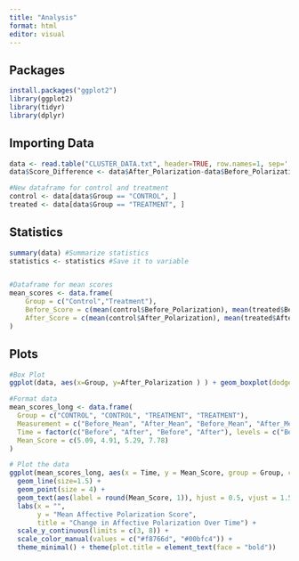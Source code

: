 ```yaml
---
title: "Analysis"
format: html
editor: visual
---
```


## Packages

```r
install.packages("ggplot2")
library(ggplot2)
library(tidyr)
library(dplyr)
```

## Importing Data

```r
data <- read.table("CLUSTER_DATA.txt", header=TRUE, row.names=1, sep=',')
data$Score_Difference <- data$After_Polarization-data$Before_Polarization

#New dataframe for control and treatment
control <- data[data$Group == "CONTROL", ]
treated <- data[data$Group == "TREATMENT", ]

```

## Statistics

```r
summary(data) #Summarize statistics
statistics <- statistics #Save it to variable
```

```r
```

```r
#Dataframe for mean scores
mean_scores <- data.frame(
    Group = c("Control","Treatment"),
    Before_Score = c(mean(control$Before_Polarization), mean(treated$Before_Polarization)),
    After_Score = c(mean(control$After_Polarization), mean(treated$After_Polarization))
)
```

## Plots

```r
#Box Plot
ggplot(data, aes(x=Group, y=After_Polarization ) ) + geom_boxplot(dodge.width = .5) + labs(y = "Polarization Score") + ggtitle("Polarization Score After Experiment") + theme(plot.title = element_text(hjust = 0.5, face="bold", size = 17))
```

```r
#Format data
mean_scores_long <- data.frame(
  Group = c("CONTROL", "CONTROL", "TREATMENT", "TREATMENT"),
  Measurement = c("Before_Mean", "After_Mean", "Before_Mean", "After_Mean"),
  Time = factor(c("Before", "After", "Before", "After"), levels = c("Before", "After")),
  Mean_Score = c(5.09, 4.91, 5.29, 7.78)
)

# Plot the data
ggplot(mean_scores_long, aes(x = Time, y = Mean_Score, group = Group, color = Group)) +
  geom_line(size=1.5) +
  geom_point(size = 4) +
  geom_text(aes(label = round(Mean_Score, 1)), hjust = 0.5, vjust = 1.5, nudge_x = -0.15, nudge_y=0.075,color = "black") +
  labs(x = "",
       y = "Mean Affective Polarization Score",
       title = "Change in Affective Polarization Over Time") +
  scale_y_continuous(limits = c(3, 8)) +
  scale_color_manual(values = c("#f8766d", "#00bfc4")) +
  theme_minimal() + theme(plot.title = element_text(face = "bold"))

```
